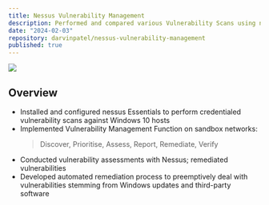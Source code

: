 ```yaml
---
title: Nessus Vulnerability Management
description: Performed and compared various Vulnerability Scans using nessus and remediated them
date: "2024-02-03"
repository: darvinpatel/nessus-vulnerability-management
published: true
---
```


[![](https://github.com/darvinpatel/nessus-vulnerability-management/blob/5ee28cf5c5c668f8abc0e183c736397d0d24791a/images/img1.png?raw=true)](https://github.com/darvinpatel/nessus-vulnerability-management)

## Overview

- Installed and configured nessus Essentials to perform credentialed vulnerability scans against Windows 10 hosts
- Implemented Vulnerability Management Function on sandbox networks:
    > Discover, Prioritise, Assess, Report, Remediate, Verify
- Conducted vulnerability assessments with Nessus; remediated vulnerabilities
- Developed automated remediation process to preemptively deal with vulnerabilities stemming from Windows updates and third-party software